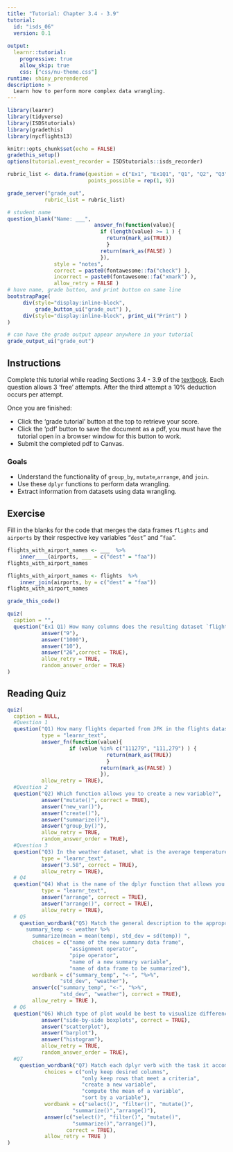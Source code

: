 ```yaml
---
title: "Tutorial: Chapter 3.4 - 3.9"
tutorial:
  id: "isds_06"
  version: 0.1
  
output:
  learnr::tutorial:
    progressive: true
    allow_skip: true
    css: ["css/nu-theme.css"]
runtime: shiny_prerendered
description: >
  Learn how to perform more complex data wrangling.
---
```


```r
library(learnr)
library(tidyverse)
library(ISDStutorials)
library(gradethis)
library(nycflights13)

knitr::opts_chunk$set(echo = FALSE)
gradethis_setup()
options(tutorial.event_recorder = ISDStutorials::isds_recorder)
```


```r
rubric_list <- data.frame(question = c("Ex1", "Ex1Q1", "Q1", "Q2", "Q3", "Q4", "Q5", "Q6", "Q7"),
                          points_possible = rep(1, 9))

grade_server("grade_out", 
            rubric_list = rubric_list)
```


```r
# student name
question_blank("Name: ___",
                            answer_fn(function(value){
                              if (length(value) >= 1 ) {
                                return(mark_as(TRUE))
                                }
                              return(mark_as(FALSE) )
                              }),
               style = "notes",
               correct = paste0(fontawesome::fa("check") ),
               incorrect = paste0(fontawesome::fa("xmark") ),
               allow_retry = FALSE )
# have name, grade button, and print button on same line
bootstrapPage(
     div(style="display:inline-block",
         grade_button_ui("grade_out") ),
     div(style="display:inline-block", print_ui("Print") )
)

# can have the grade output appear anywhere in your tutorial
grade_output_ui("grade_out")
```

## Instructions

Complete this tutorial while reading Sections 3.4 - 3.9 of the [textbook](https://nustat.github.io/intro-stat-data-sci/03-wrangling.html). Each question allows 3 'free' attempts. After the third attempt a 10% deduction occurs per attempt.

Once you are finished:

-   Click the 'grade tutorial' button at the top to retrieve your score.
-   Click the 'pdf' button to save the document as a pdf, you must have the tutorial open in a browser window for this button to work.
-   Submit the completed pdf to Canvas.


### Goals

-   Understand the functionality of `group_by`, `mutate`,`arrange`, and `join`.
-   Use these `dplyr` functions to perform data wrangling. 
-   Extract information from datasets using data wrangling.


## Exercise

Fill in the blanks for the code that merges the data frames `flights` and `airports` by their respective key variables "`dest`" and "`faa`". 


```r
flights_with_airport_names <- ___  %>%
    inner____(airports, ___ = c("dest" = "faa"))
flights_with_airport_names
```


```r
flights_with_airport_names <- flights  %>%
    inner_join(airports, by = c("dest" = "faa"))
flights_with_airport_names
```

```r
grade_this_code()
```

```r
quiz(
  caption = "",
  question("Ex1 Q1) How many columns does the resulting dataset `flights_with_airport_names` have?",
           answer("9"),
           answer("1000"),
           answer("10"),
           answer("26",correct = TRUE),
           allow_retry = TRUE,
           random_answer_order = TRUE)
)
```


## Reading Quiz

```r
quiz(
  caption = NULL,
  #Question 1
  question("Q1) How many flights departed from JFK in the flights dataset?", 
           type = "learnr_text",
           answer_fn(function(value){
                    if (value %in% c("111279", "111,279") ) {
                                return(mark_as(TRUE))
                                }
                              return(mark_as(FALSE) )
                              }),
           allow_retry = TRUE),
  #Question 2
  question("Q2) Which function allows you to create a new variable?",
           answer("mutate()", correct = TRUE),
           answer("new_var()"),
           answer("create()"),
           answer("summarize()"),
           answer("group_by()"),
           allow_retry = TRUE,
           random_answer_order = TRUE), 
  #Question 3
  question("Q3) In the weather dataset, what is the average temperature in celcius in December?", 
           type = "learnr_text",
           answer("3.58", correct = TRUE),
           allow_retry = TRUE),
  # Q4
  question("Q4) What is the name of the dplyr function that allows you to sort the rows of a data frame by the alphanumeric order of a variable/column?", 
           type = "learnr_text",
           answer("arrange", correct = TRUE),
           answer("arrange()", correct = TRUE),
           allow_retry = TRUE),
  # Q5
    question_wordbank("Q5) Match the general description to the appropriate piece of code in the following code chunk: \n
      summary_temp <- weather %>% 
        summarize(mean = mean(temp), std_dev = sd(temp)) ",
        choices = c("name of the new summary data frame", 
                    "assignment operator",
                    "pipe operator",
                    "name of a new summary variable",
                    "name of data frame to be summarized"),
        wordbank = c("summary_temp", "<-", "%>%",
                 "std_dev", "weather"),
        answer(c("summary_temp", "<-", "%>%",
                 "std_dev", "weather"), correct = TRUE), 
        allow_retry = TRUE ),
  # Q6
  question("Q6) Which type of plot would be best to visualize differences in the distribution of life expectancy by continent?",
           answer("side-by-side boxplots", correct = TRUE),
           answer("scatterplot"),
           answer("barplot"),
           answer("histogram"),
           allow_retry = TRUE,
           random_answer_order = TRUE),
  #Q7
    question_wordbank("Q7) Match each dplyr verb with the task it accomplishes.",
            choices = c("only keep desired columns", 
                        "only keep rows that meet a criteria",
                        "create a new variable",
                        "compute the mean of a variable",
                        "sort by a variable"),
            wordbank = c("select()", "filter()", "mutate()",
                     "summarize()","arrange()"),
            answer(c("select()", "filter()", "mutate()",
                     "summarize()","arrange()"), 
                   correct = TRUE), 
            allow_retry = TRUE )
)

```
